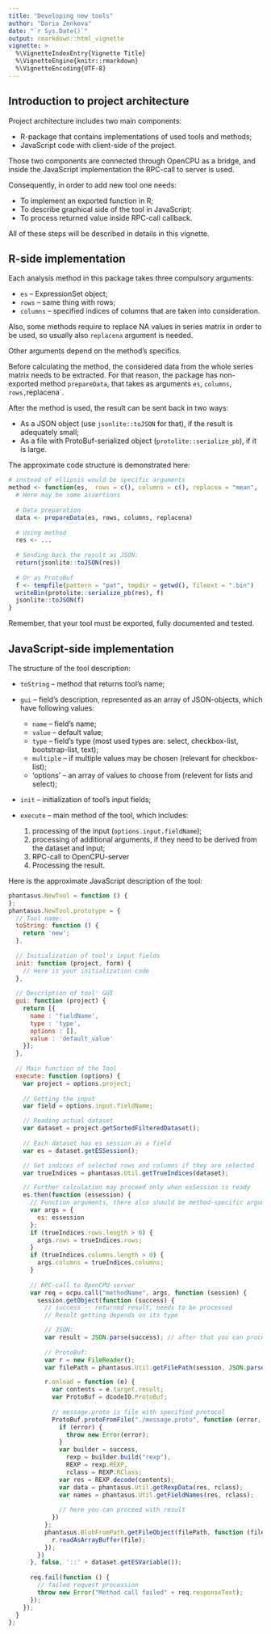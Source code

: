 ```yaml
---
title: "Developing new tools"
author: "Daria Zenkova"
date: "`r Sys.Date()`"
output: rmarkdown::html_vignette
vignette: >
  %\VignetteIndexEntry{Vignette Title}
  %\VignetteEngine{knitr::rmarkdown}
  %\VignetteEncoding{UTF-8}
---
```


## Introduction to project architecture

Project architecture includes two main components:

- R-package that contains implementations of used tools and methods;
- JavaScript code with client-side of the project.

Those two components are connected through OpenCPU as a bridge, and inside the JavaScript implementation the RPC-call to server is used.

Consequently, in order to add new tool one needs:

- To implement an exported function in R;
- To describe graphical side of the tool in JavaScript;
- To process returned value inside RPC-call callback. 

All of these steps will be described in details in this vignette.

## R-side implementation

Each analysis method in this package takes three compulsory arguments:

- `es` -- ExpressionSet object;
- `rows` -- same thing with rows;
- `columns` -- specified indices of columns that are taken into consideration.

Also, some methods require to replace NA values in series matrix in order to be used, so usually also `replacena` argument is needed.

Other arguments depend on the method's specifics. 

Before calculating the method, the considered data from the whole series matrix needs to be extracted.
For that reason, the package has non-exported method `prepareData`, that takes as arguments `es`, `columns`, `rows, `replacena`.

After the method is used, the result can be sent back in two ways:

- As a JSON object (use `jsonlite::toJSON` for that), if the result is adequately small;
- As a file with ProtoBuf-serialized object (`protolite::serialize_pb`), if it is large.

The approximate code structure is demonstrated here:
```r
# instead of ellipsis would be specific arguments
method <- function(es,  rows = c(), columns = c(), replacea = "mean", ...) {
  # Here may be some assertions 
  
  # Data preparation
  data <- prepareData(es, rows, columns, replacena)
  
  # Using method
  res <- ...
  
  # Sending back the result as JSON:
  return(jsonlite::toJSON(res))
  
  # Or as ProtoBuf
  f <- tempfile(pattern = "pat", tmpdir = getwd(), fileext = ".bin")
  writeBin(protolite::serialize_pb(res), f)
  jsonlite::toJSON(f)
}
```

Remember, that your tool must be exported, fully documented and tested.

## JavaScript-side implementation

The structure of the tool description:

- `toString` -- method that returns tool's name;
- `gui` -- field's description, represented as an array of JSON-objects, which have following values:

    - `name` -- field's name;
    - `value` -- default value;
    - `type` -- field's type (most used types are: select, checkbox-list, bootstrap-list, text);
    - `multiple` -- if multiple values may be chosen (relevant for checkbox-list);
    - 'options' -- an array of values to choose from (relevent for lists and select);
- `init` -- initialization of tool's input fields;
- `execute` -- main method of the tool, which includes:
    1) processing of the input (`options.input.fieldName`);
    2) processing of additional arguments, if they need to be derived from the dataset and input;
    3) RPC-call to OpenCPU-server
    4) Processing the result.

Here is the approximate JavaScript description of the tool:
```javascript
phantasus.NewTool = function () {
};
phantasus.NewTool.prototype = {
  // Tool name:
  toString: function () {
    return 'new';
  },
  
  // Initialization of tool's input fields
  init: function (project, form) {
    // Here is your initialization code
  },
  
  // Description of tool' GUI
  gui: function (project) {
    return [{
      name : 'fieldName',
      type : 'type',
      options : [],
      value : 'default_value'
    }];
  },
  
  // Main function of the Tool
  execute: function (options) {
    var project = options.project;
    
    // Getting the input
    var field = options.input.fieldName;

    // Reading actual dataset
    var dataset = project.getSortedFilteredDataset();
  
    // Each dataset has es session as a field
    var es = dataset.getESSession();

    // Get indices of selected rows and columns if they are selected
    var trueIndices = phantasus.Util.getTrueIndices(dataset);

    // Further calculation may proceed only when esSession is ready
    es.then(function (essession) {
      // Function arguments, there also should be method-specific arguments
      var args = {
        es: essession
      };
      if (trueIndices.rows.length > 0) {
        args.rows = trueIndices.rows;
      }
      if (trueIndices.columns.length > 0) {
        args.columns = trueIndices.columns;
      }
      
      // RPC-call to OpenCPU-server
      var req = ocpu.call("methodName", args, function (session) {
        session.getObject(function (success) {
          // success -- returned result, needs to be processed
          // Result getting depends on its type

          // JSON:
          var result = JSON.parse(success); // after that you can proceed with result
          
          // ProtoBuf:
          var r = new FileReader();
          var filePath = phantasus.Util.getFilePath(session, JSON.parse(success)[0]);

          r.onload = function (e) {
            var contents = e.target.result;
            var ProtoBuf = dcodeIO.ProtoBuf;
            
            // message.proto is file with specified protocol
            ProtoBuf.protoFromFile("./message.proto", function (error, success) {
              if (error) {
                throw new Error(error);
              }
              var builder = success,
                rexp = builder.build("rexp"),
                REXP = rexp.REXP,
                rclass = REXP.RClass;
              var res = REXP.decode(contents);
              var data = phantasus.Util.getRexpData(res, rclass);
              var names = phantasus.Util.getFieldNames(res, rclass);
              
              // here you can proceed with result
            })
          };
          phantasus.BlobFromPath.getFileObject(filePath, function (file) {
            r.readAsArrayBuffer(file);
          });
        })
      }, false, '::' + dataset.getESVariable());
      
      req.fail(function () {
        // failed request procession
        throw new Error("Method call failed" + req.responseText);
      });
    });
  }
};
```
